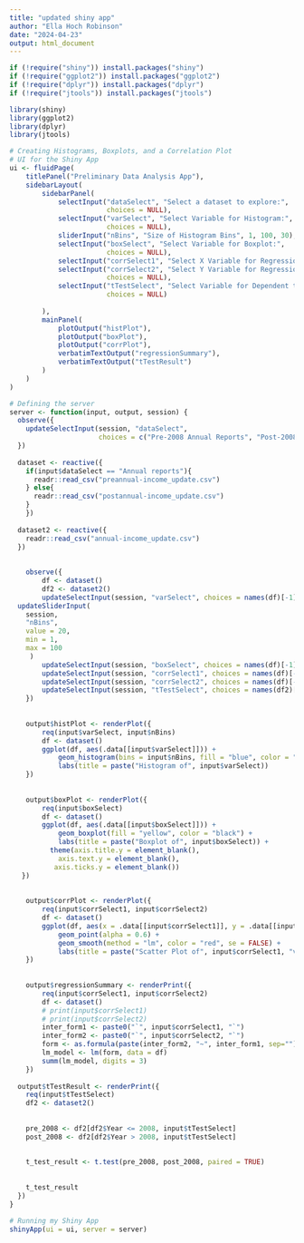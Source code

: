 ---
title: "updated shiny app"
author: "Ella Hoch Robinson"
date: "2024-04-23"
output: html_document
---

```{r}
if (!require("shiny")) install.packages("shiny")
if (!require("ggplot2")) install.packages("ggplot2")
if (!require("dplyr")) install.packages("dplyr")
if (!require("jtools")) install.packages("jtools")

library(shiny)
library(ggplot2)
library(dplyr)
library(jtools)
```


```{r}
# Creating Histograms, Boxplots, and a Correlation Plot
# UI for the Shiny App
ui <- fluidPage(
    titlePanel("Preliminary Data Analysis App"),
    sidebarLayout(
        sidebarPanel(
            selectInput("dataSelect", "Select a dataset to explore:",
                        choices = NULL),
            selectInput("varSelect", "Select Variable for Histogram:", 
                        choices = NULL), 
            sliderInput("nBins", "Size of Histogram Bins", 1, 100, 30),
            selectInput("boxSelect", "Select Variable for Boxplot:", 
                        choices = NULL), 
            selectInput("corrSelect1", "Select X Variable for Regression:",                                      choices = NULL),
            selectInput("corrSelect2", "Select Y Variable for Regression:", 
                        choices = NULL),
            selectInput("tTestSelect", "Select Variable for Dependent t-Test:", 
                        choices = NULL)
            
        ),
        mainPanel(
            plotOutput("histPlot"),
            plotOutput("boxPlot"),
            plotOutput("corrPlot"),
            verbatimTextOutput("regressionSummary"),
            verbatimTextOutput("tTestResult")
        )
    )
)
```

```{r}
# Defining the server
server <- function(input, output, session) {
  observe({
    updateSelectInput(session, "dataSelect", 
                      choices = c("Pre-2008 Annual Reports", "Post-2008 Annual Reports"))
  })
  
  dataset <- reactive({
    if(input$dataSelect == "Annual reports"){
      readr::read_csv("preannual-income_update.csv")
    } else{
      readr::read_csv("postannual-income_update.csv")
    }
    })
  
  dataset2 <- reactive({
    readr::read_csv("annual-income_update.csv")
  })
    
    
    observe({
        df <- dataset()
        df2 <- dataset2()
        updateSelectInput(session, "varSelect", choices = names(df)[-1])
  updateSliderInput(
    session, 
    "nBins", 
    value = 20, 
    min = 1, 
    max = 100
     )
        updateSelectInput(session, "boxSelect", choices = names(df)[-1])
        updateSelectInput(session, "corrSelect1", choices = names(df)[-1])
        updateSelectInput(session, "corrSelect2", choices = names(df)[-1])
        updateSelectInput(session, "tTestSelect", choices = names(df2)[-1])
    })
    
    
    output$histPlot <- renderPlot({
        req(input$varSelect, input$nBins)
        df <- dataset()
        ggplot(df, aes(.data[[input$varSelect]])) + 
            geom_histogram(bins = input$nBins, fill = "blue", color = "black") +
            labs(title = paste("Histogram of", input$varSelect))
    }) 
    
    
    output$boxPlot <- renderPlot({
        req(input$boxSelect)
        df <- dataset()
        ggplot(df, aes(.data[[input$boxSelect]])) + 
            geom_boxplot(fill = "yellow", color = "black") +
            labs(title = paste("Boxplot of", input$boxSelect)) +
          theme(axis.title.y = element_blank(),
            axis.text.y = element_blank(),
           axis.ticks.y = element_blank())
   })
    
    
    output$corrPlot <- renderPlot({
        req(input$corrSelect1, input$corrSelect2)
        df <- dataset()
        ggplot(df, aes(x = .data[[input$corrSelect1]], y = .data[[input$corrSelect2]])) +
            geom_point(alpha = 0.6) +
            geom_smooth(method = "lm", color = "red", se = FALSE) +
            labs(title = paste("Scatter Plot of", input$corrSelect1, "vs", input$corrSelect2))
    })
    
    
    output$regressionSummary <- renderPrint({
        req(input$corrSelect1, input$corrSelect2)
        df <- dataset()
        # print(input$corrSelect1)
        # print(input$corrSelect2)
        inter_form1 <- paste0("`", input$corrSelect1, "`")
        inter_form2 <- paste0("`", input$corrSelect2, "`")
        form <- as.formula(paste(inter_form2, "~", inter_form1, sep=""))
        lm_model <- lm(form, data = df)
        summ(lm_model, digits = 3)
    })
    
  output$tTestResult <- renderPrint({
    req(input$tTestSelect)
    df2 <- dataset2()
    
   
    pre_2008 <- df2[df2$Year <= 2008, input$tTestSelect]
    post_2008 <- df2[df2$Year > 2008, input$tTestSelect]
    
    
    t_test_result <- t.test(pre_2008, post_2008, paired = TRUE)
    
   
    t_test_result
  })
}
```

```{r}
# Running my Shiny App
shinyApp(ui = ui, server = server)
```
